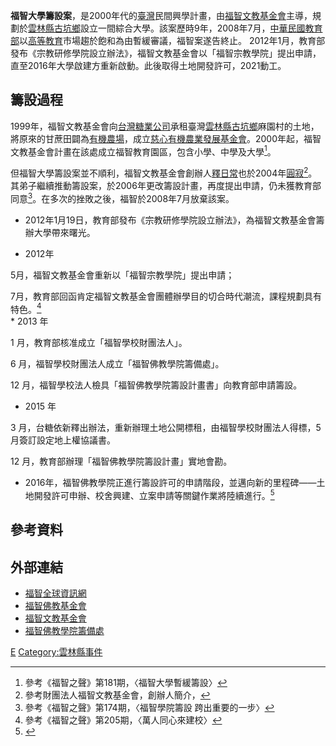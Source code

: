 '''福智大學籌設案'''，是2000年代的[[臺灣|臺灣]]民間興學計畫，由[[福智文教基金會|福智文教基金會]]主導，規劃於[[雲林縣|雲林縣]][[古坑鄉|古坑鄉]]設立一間綜合大學。該案歷時9年，2008年7月，[[中華民國教育部|中華民國教育部]]以[[高等教育|高等教育]]市場趨於飽和為由暫緩審議，福智案遂告終止。
2012年1月，教育部發布《宗教研修學院設立辦法》，福智文教基金會以「福智宗教學院」提出申請，直至2016年大學啟建方重新啟動。此後取得土地開發許可，2021動工。

==籌設過程==
1999年，福智文教基金會向[[台灣糖業公司|台灣糖業公司]]承租臺灣[[雲林縣|雲林縣]][[古坑鄉|古坑鄉]]麻園村的土地，將原來的甘蔗田闢為[[有機農場|有機農場]]，成立[[慈心有機農業發展基金會|慈心有機農業發展基金會]]。2000年起，福智文教基金會計畫在該處成立福智教育園區，包含小學、中學及大學<ref>參考《福智之聲》第181期，〈福智大學暫緩籌設〉</ref>。

但福智大學籌設案並不順利，福智文教基金會創辦人[[釋日常|釋日常]]也於2004年[[圓寂|圓寂]]<ref>參考財團法人福智文教基金會，創辦人簡介，{{cite web |url=http://www.blisswisdom.org/index.php/2012-05-04-14-44-54/2012-05-04-14-48-23 |title=存档副本 |accessdate=2013-03-19 |deadurl=yes |archiveurl=https://web.archive.org/web/20130318235233/http://www.blisswisdom.org/index.php/2012-05-04-14-44-54/2012-05-04-14-48-23 |archivedate=2013-03-18 }}</ref>。其弟子繼續推動籌設案，於2006年更改籌設計畫，再度提出申請，仍未獲教育部同意<ref>參考《福智之聲》第174期，〈福智學院籌設 跨出重要的一步〉</ref>。在多次的挫敗之後，福智於2008年7月放棄該案。
* 2012年1月19日，教育部發布《宗教研修學院設立辦法》，為福智文教基金會籌辦大學帶來曙光。

* 2012年
5月，福智文教基金會重新以「福智宗教學院」提出申請；

7月，教育部回函肯定福智文教基金會團體辦學目的切合時代潮流，課程規劃具有特色。<ref>參考《福智之聲》第205期，〈萬人同心來建校〉</ref><br>
* 2013 年

1 月，教育部核准成立「福智學校財團法人」。

6 月，福智學校財團法人成立「福智佛教學院籌備處」。

12 月，福智學校法人檢具「福智佛教學院籌設計畫書」向教育部申請籌設。
* 2015 年 

3 月，台糖依新釋出辦法，重新辦理土地公開標租，由福智學校財團法人得標，5 月簽訂設定地上權協議書。

12 月，教育部辦理「福智佛教學院籌設計畫」實地會勘。
* 2016年，福智佛教學院正進行籌設許可的申請階段，並邁向新的里程碑——土地開發許可申辦、校舍興建、立案申請等關鍵作業將陸續進行。<ref>{{Cite web|url=http://www.blisswisdom.org/about/foundations/bwep/02|title=福智佛教學院籌設現況簡介|accessdate=2017-09-26|last=編輯群|work=www.blisswisdom.org|language=zh-tw}}</ref>

==參考資料==
{{reflist}}

==外部連結==
*[http://www.blisswisdom.org/  福智全球資訊網]
*[http://buddhism.blisswisdom.org/ 福智佛教基金會]
*[http://edu.blisswisdom.org/ 福智文教基金會]
*[http://bwedupark.org/category/佛教學院籌備處/  福智佛教學院籌備處]

[[Category:臺灣高等教育史|E]]

[[Category:雲林縣事件|Category:雲林縣事件]]